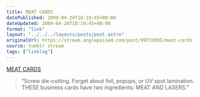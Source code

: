 ```yaml
---
title: MEAT CARDS
datePublished: 2009-04-24T18:19:45+00:00
dateUpdated: 2009-04-24T18:19:45+00:00
format: "link"
layout: "../../../layouts/posts/post.astro"
originalUrl: https://stream.anglepoised.com/post/99732005/meat-cards
source: tumblr stream
tags: ["linklog"]
---
```


[MEAT CARDS][1]

> &ldquo;Screw die-cutting. Forget about foil, popups, or UV spot lamination. THESE business cards have two ingredients: MEAT AND LASERS.&rdquo;

[1]: http://www.meatcards.com/
